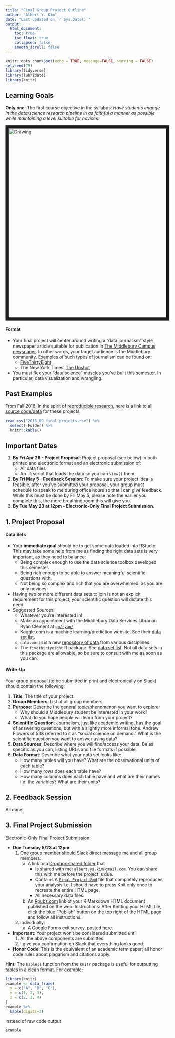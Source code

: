 ```yaml
---
title: "Final Group Project Outline"
author: "Albert Y. Kim"
date: "Last updated on `r Sys.Date()`"
output:
  html_document:
    toc: true
    toc_float: true
    collapsed: false
    smooth_scroll: false
---
```


```r
knitr::opts_chunk$set(echo = TRUE, message=FALSE, warning = FALSE)
set.seed(79)
library(tidyverse)
library(lubridate)
library(knitr)
```




## Learning Goals

**Only one**: The first course objective in the syllabus: *Have students engage in the
data/science research pipeline in as faithful a manner as possible while
maintaining a level suitable for novices*:

<img src="../../assets/figure/pipeline.png" alt="Drawing" style="width: 600px;" border="10"/>


#### Format

* Your final project will center around writing a "data journalism" style 
newspaper article suitable for publication in <a href =
"https://middleburycampus.com/" target = "_blank">The Middlebury Campus
newspaper</a>. In other words, your target audience is the Middlebury community.
Examples of such types of journalism can be found on:
    + <a href = "http://fivethirtyeight.com/" target = "_blank">FiveThirtyEight</a>
    + The New York Times' <a href = "http://www.nytimes.com/section/upshot" target = "_blank">The Upshot</a>
* You must flex your "data science" muscles you've built this semester. In
particular, data visualization and wrangling.



## Past Examples

From Fall 2016. In the spirit of <a target="_blank" class="page-link"
href="https://www.forbes.com/sites/quora/2017/02/09/how-the-reproducibility-crisis-in-academia-is-affecting-scientific-research/#604cb84b3dad">reproducible
research</a>, here is a link to all <a target="_blank" class="page-link"
href="https://github.com/rudeboybert/MATH116/tree/gh-pages/PS/final_project/2016-09_final_projects">source
code/data</a> for these projects.


```r
read_csv("2016-09_final_projects.csv") %>% 
  select(-Folder) %>% 
  knitr::kable()
```





## Important Dates

1. **By Fri Apr 28 - Project Proposal**: Project proposal (see below) in both
printed and electronic format and an electronic submission of:
    + All data files
    + An `.R` script that loads the data so you can `View()` them.
1. **By Fri May 5 - Feedback Session**: To make sure your project idea is
feasible, after you've submitted your proposal, your group must schedule to
speak to me during office hours so that I can give feedback. While this must be
done by Fri May 5, please note the earlier you complete this, the more breathing
room this will give you.
1. **By Tue May 23 at 12pm - Electronic-Only Final Project Submission**. 
<!--
    + In the RStudio Server group shared folder:
        + A `final_project.Rmd` file that completely reproduces your analysis i.e. I should have to press Knit only once to recreate the entire HTML page.
        + All necessary data files.
    + Individually: A Google Forms survey, which I will email on Fri Dec 16 by 5pm.
    + Your project won't be considered submitted until I give you email confirmation that everything looks good.
* **Honor Code**: This is the equivalent of an academic term paper; all honor code rules about plagarism and citations apply.
* **Submission Format**: Each group must create a single RStudio Server shared 
project that is shared amongst the group members and with me (please email the
URL to me). All your work will be centrally located here; do not email me any
files.
-->




## 1. Project Proposal

#### Data Sets

* Your **immediate goal** should be to get some data loaded into RStudio. This 
may take some help from me as finding the right data sets is very important, as
they need to balance:
    + Being complex enough to use the data science toolbox developed this semester.
    + Being rich enough to be able to answer meaningful scientific questions with.
    + Not being so complex and rich that you are overwhelmed, as you are only novices.
* Having two or more different data sets to join is not an explicit requirement
for this project; your scientific question will dictate this need.
* Suggested Sources: 
    + Whatever you're interested in!
    + Make an appointment with the Middlebury Data Services Librarian Ryan Clement at <a target="_blank" class="page-link" href="http://guides.middlebury.edu/prf.php?account_id=75445">`go/ryan/`</a>
    + Kaggle.com is a machine learning/prediction website. See their <a target="_blank" class="page-link" href="https://www.kaggle.com/datasets">data set list</a>.
    + `data.world` is a new <a target="_blank" class="page-link" href="https://data.world/">repository of data</a> from various disciplines.
    + The `fivethirtyeight` R package.  See <a target="_blank" class="page-link" href="https://htmlpreview.github.io/?https://raw.githubusercontent.com/rudeboybert/fivethirtyeight/master/vignettes/fivethirtyeight.html#data-sets">data set list</a>. Not all data sets in this package are allowable, so be sure to consult with me as soon as you can.

    

#### Write-Up

Your group proposal (to be submitted in print and electronically on Slack) should contain the following:

1. **Title**: The title of your project.
1. **Group Members**: List of all group members.
1. **Purpose**: Describe the general topic/phenomenon you want to explore:
    + Why should a Middlebury student be interested in your work? 
    + What do you hope people will learn from your project?
1. **Scientific Question**: Journalism, just like academic writing, has the goal
of answering questions, but with a slightly more informal tone. Andrew Flowers
of 538 referred to it as "social science on demand." What is the scientific question you
want to answer using data?
1. **Data Sources**: Describe where you will find/access your
data. Be as specific as you can, listing URLs and file formats if possible.
1. **Data Format**: Describe what your data set looks like:
    * How many tables will you have? What are the observational units of each table?
    * How many rows does each table have?
    * How many columns does each table have and what are their names i.e. the
    variables? What are their units?




## 2. Feedback Session

All done!




## 3. Final Project Submission

Electronic-Only Final Project Submission:

* **Due Tuesday 5/23 at 12pm**:
    1. One group member should Slack direct message me and all group members:
        a) A link to a <a
            href="https://www.dropbox.com/help/files-folders/share-with-others"
            target="_blank">Dropbox shared folder</a> that
            * Is shared with me: `albert.ys.kim@gmail.com`. You can share this
            with me before the project is due.
            * Contains A <a
            href="https://rudeboybert.github.io/MATH116/PS/final_project/Final_Project.Rmd"
            target="_blank">`Final_Project.Rmd`</a> file that completely
            reproduces your analysis i.e. I should have to press Knit only once
            to recreate the entire HTML page.
            * All necessary data files.
        a) An <a href="http://rpubs.com/" target="_blank">Rpubs.com</a> link of 
        your R Markdown HTML document published on the web. Instructions: After
        Knitting your HTML file, click the blue "Publish" button on the top
        right of the HTML page and follow all instructions.
    1. Individually:
        a) A Google Forms exit survey, posted <a target="_blank" class="page-link" href="https://docs.google.com/forms/d/e/1FAIpQLSc_B1J1bayDXp0IOv4UM6yBY_6ELj4qroZOD99PJt7M-9pLSA/viewform">here</a>.
* **Important**: Your project won’t be considered submitted until
    1. All the above components are submitted
    1. I give you confirmation on Slack that everything looks good.
* **Honor Code**: This is the equivalent of an academic term paper; all honor code rules about plagarism and citations apply.

**Hint**: The `kable()` function from the `knitr` package is useful for outputting tables in a clean format. For example:

```r
library(knitr)
example <- data_frame(
  x = c("A", "B", "C"),
  y = c(1, 2, 3),
  z = c(2, 3, 4)
)
example %>% 
  kable(digits=3)
```

instead of raw code output

```r
example
```
